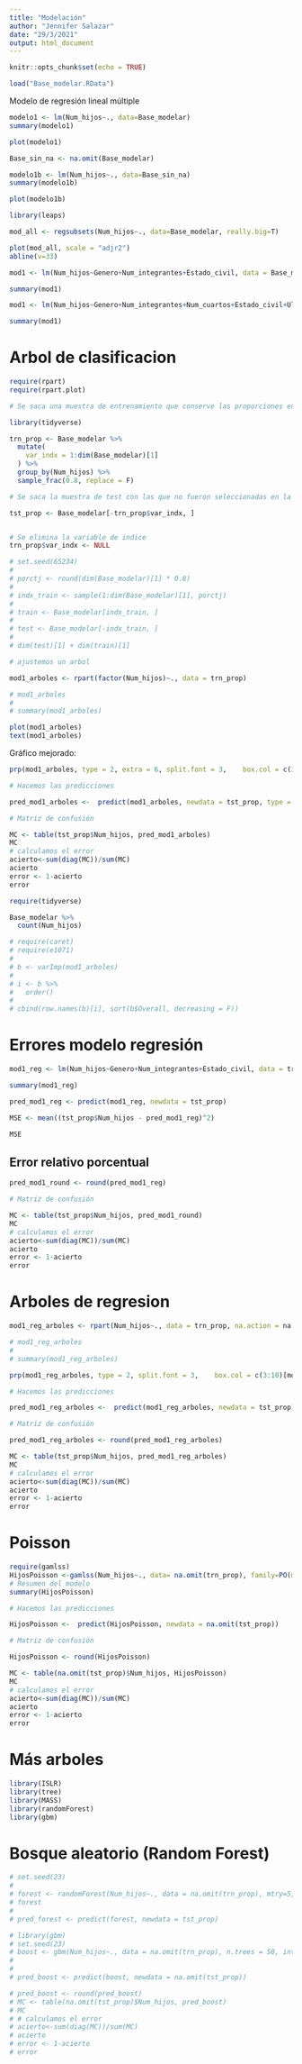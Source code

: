 ```yaml
---
title: "Modelación"
author: "Jennifer Salazar"
date: "29/3/2021"
output: html_document
---
```


```r
knitr::opts_chunk$set(echo = TRUE)
```



```r
load("Base_modelar.RData")
```


Modelo de regresión lineal múltiple


```r
modelo1 <- lm(Num_hijos~., data=Base_modelar)
summary(modelo1)
```



```r
plot(modelo1)
```


```r
Base_sin_na <- na.omit(Base_modelar)
```



```r
modelo1b <- lm(Num_hijos~., data=Base_sin_na)
summary(modelo1b)
```



```r
plot(modelo1b)
```



```r
library(leaps)
```

```r
mod_all <- regsubsets(Num_hijos~., data=Base_modelar, really.big=T)
```

```r
plot(mod_all, scale = "adjr2")
abline(v=33)
```

```r
mod1 <- lm(Num_hijos~Genero+Num_integrantes+Estado_civil, data = Base_modelar)

summary(mod1)
```

```r
mod1 <- lm(Num_hijos~Genero+Num_integrantes+Num_cuartos+Estado_civil+Ultimo_pago_energia+Contrato_vivienda, data = Base_modelar)

summary(mod1)
```


# Arbol de clasificacion 

```r
require(rpart)
require(rpart.plot)
```


```r

# Se saca una muestra de entrenamiento que conserve las proporciones en la varaible Num_hijos

library(tidyverse)

trn_prop <- Base_modelar %>%
  mutate(
    var_indx = 1:dim(Base_modelar)[1]
  ) %>% 
  group_by(Num_hijos) %>% 
  sample_frac(0.8, replace = F)

# Se saca la muestra de test con las que no fueron seleccionadas en la muestra de train

tst_prop <- Base_modelar[-trn_prop$var_indx, ]


# Se elimina la variable de indice
trn_prop$var_indx <- NULL
```

```r
# set.seed(65234)
# 
# porctj <- round(dim(Base_modelar)[1] * 0.8)
# 
# indx_train <- sample(1:dim(Base_modelar)[1], porctj)
# 
# train <- Base_modelar[indx_train, ]
# 
# test <- Base_modelar[-indx_train, ]
# 
# dim(test)[1] + dim(train)[1]
```

```r
# ajustemos un arbol

mod1_arboles <- rpart(factor(Num_hijos)~., data = trn_prop)
```

```r
# mod1_arboles
# 
# summary(mod1_arboles)
```

```r
plot(mod1_arboles)
text(mod1_arboles)
```

Gráfico mejorado:

```r
prp(mod1_arboles, type = 2, extra = 6, split.font = 3,    box.col = c(3:10)[mod1_arboles$frame$yval])
```

```r
# Hacemos las predicciones

pred_mod1_arboles <-  predict(mod1_arboles, newdata = tst_prop, type = "class")
```

```r
# Matriz de confusión

MC <- table(tst_prop$Num_hijos, pred_mod1_arboles)
MC
# calculamos el error
acierto<-sum(diag(MC))/sum(MC)
acierto
error <- 1-acierto
error
```

```r
require(tidyverse)

Base_modelar %>% 
  count(Num_hijos)
```


```r
# require(caret)
# require(e1071)
# 
# b <- varImp(mod1_arboles) 
# 
# i <- b %>% 
#   order()
# 
# cbind(row.names(b)[i], sort(b$Overall, decreasing = F))

```



# Errores modelo regresión

```r
mod1_reg <- lm(Num_hijos~Genero+Num_integrantes+Estado_civil, data = trn_prop, na.action = na.omit)

summary(mod1_reg)
```


```r
pred_mod1_reg <- predict(mod1_reg, newdata = tst_prop)
```

```r
MSE <- mean((tst_prop$Num_hijos - pred_mod1_reg)^2)
```

```r
MSE
```
## Error relativo porcentual

```r
pred_mod1_round <- round(pred_mod1_reg)
```

```r
# Matriz de confusión

MC <- table(tst_prop$Num_hijos, pred_mod1_round)
MC
# calculamos el error
acierto<-sum(diag(MC))/sum(MC)
acierto
error <- 1-acierto
error
```

# Arboles de regresion

```r
mod1_reg_arboles <- rpart(Num_hijos~., data = trn_prop, na.action = na.omit)
```

```r
# mod1_reg_arboles
# 
# summary(mod1_reg_arboles)
```

```r
prp(mod1_reg_arboles, type = 2, split.font = 3,    box.col = c(3:10)[mod1_reg_arboles$frame$yval])
```

```r
# Hacemos las predicciones

pred_mod1_reg_arboles <-  predict(mod1_reg_arboles, newdata = tst_prop)
```

```r
# Matriz de confusión

pred_mod1_reg_arboles <- round(pred_mod1_reg_arboles)

MC <- table(tst_prop$Num_hijos, pred_mod1_reg_arboles)
MC
# calculamos el error
acierto<-sum(diag(MC))/sum(MC)
acierto
error <- 1-acierto
error
```

# Poisson

```r
require(gamlss)
HijosPoisson <-gamlss(Num_hijos~., data= na.omit(trn_prop), family=PO(mu.link="log"))
# Resumen del modelo
summary(HijosPoisson)
```

```r
# Hacemos las predicciones

HijosPoisson <-  predict(HijosPoisson, newdata = na.omit(tst_prop))
```

```r
# Matriz de confusión

HijosPoisson <- round(HijosPoisson)

MC <- table(na.omit(tst_prop)$Num_hijos, HijosPoisson)
MC
# calculamos el error
acierto<-sum(diag(MC))/sum(MC)
acierto
error <- 1-acierto
error
```


# Más arboles





```r
library(ISLR)
library(tree)
library(MASS)
library(randomForest)
library(gbm)
```


# Bosque aleatorio (Random Forest)


```r
# set.seed(23)
# 
# forest <- randomForest(Num_hijos~., data = na.omit(trn_prop), mtry=5, tree=50, importance=TRUE)
# forest
# 
# pred_forest <- predict(forest, newdata = tst_prop)
```




```r
# library(gbm)
# set.seed(23)
# boost <- gbm(Num_hijos~., data = na.omit(trn_prop), n.trees = 50, interaction.depth = 4, shrinkage = 0.2, verbose = F, distribution = "laplace")
# 
# 
# pred_boost <- predict(boost, newdata = na.omit(tst_prop))
```







```r
# pred_boost <- round(pred_boost)
# MC <- table(na.omit(tst_prop)$Num_hijos, pred_boost)
# MC
# # calculamos el error
# acierto<-sum(diag(MC))/sum(MC)
# acierto
# error <- 1-acierto
# error
```






